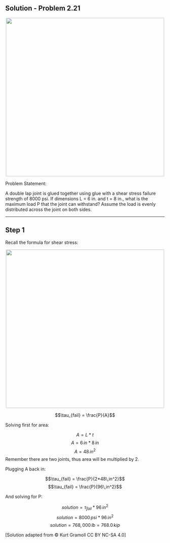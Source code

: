 ## Solution - Problem 2.21

<p align="center">
![](images/164.png){width="500"}
</p>

Problem Statement:

A double lap joint is glued together using glue with a shear stress failure strength of 8000 psi. If dimensions L = 6 in. and t = 8 in., what is the maximum load P that the joint can withstand? Assume the load is evenly distributed across the joint on both sides.

---
::: callout-note
## Step 1
Recall the formula for shear stress:

<p align="center">
![](images/164 solution.png){width="500"}
</p>

$$\tau_{fail} = \frac{P}{A}$$

Solving first for area:

$$A = L*t$$
$$A = 6\,in*8\,in$$
$$A = 48\,in^2$$
Remember there are two joints, thus area will be multiplied by $2$.

Plugging A back in:

$$\tau_{fail} = \frac{P}{2*48\,in^2}$$
$$\tau_{fail} = \frac{P}{96\,in^2}$$

And solving for P:

$$solution = \tau_{fail}*96\,in^2$$
$$solution = 8000\,psi*96\,in^2$$
$$solution = 768,000\,lb = 768.0\,kip$$
:::
\[Solution adapted from © Kurt Gramoll CC BY NC-SA 4.0\]

